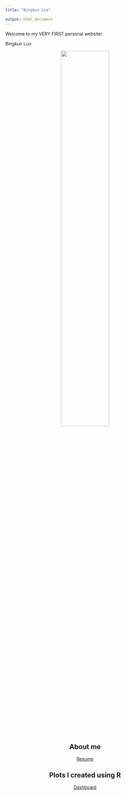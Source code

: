 ```yaml
---
title: "Bingkun Luo"

output: html_document
---
```


Welcome to my VERY FIRST personal website!

Bingkun Luo


<center>

<img src="./images/Profile.JPG" style="width:55%">

## About me

[Resume](resume.html)

## Plots I created using R 

[Dashboard](dashboard.html)